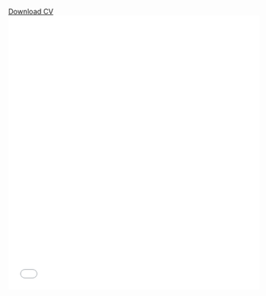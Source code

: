 [Download CV](./docs/LAmador_CV_2025.pdf){target="_blank" rel="noopener"}
\
<embed title="CV" src="pdfs/LAmador_CV_2025.pdf" width="100%" height="550px" />